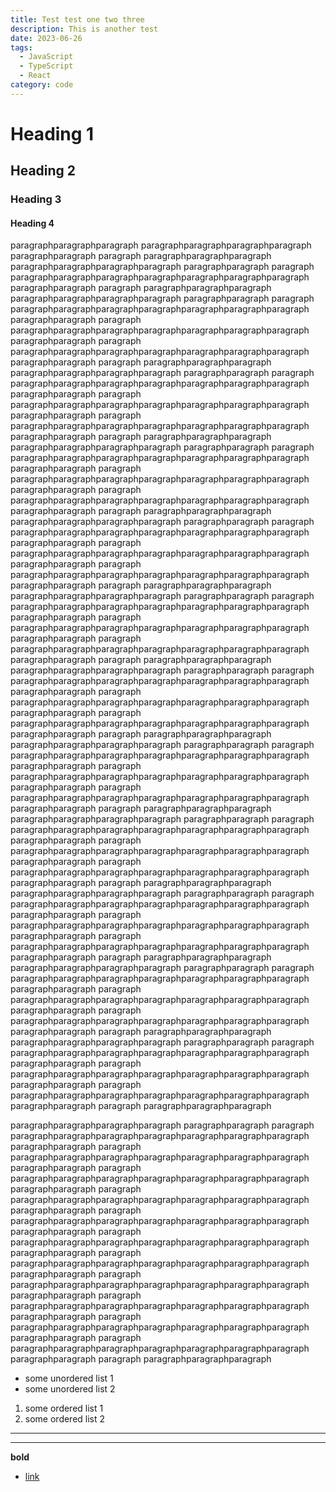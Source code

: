 ```yaml
---
title: Test test one two three
description: This is another test
date: 2023-06-26
tags:
  - JavaScript
  - TypeScript
  - React
category: code
---
```


# Heading 1

## Heading 2

### Heading 3

#### Heading 4

paragraphparagraphparagraph
paragraphparagraphparagraphparagraph paragraphparagraph paragraph paragraphparagraphparagraph
paragraphparagraphparagraphparagraph paragraphparagraph paragraph paragraphparagraphparagraphparagraphparagraphparagraphparagraph paragraphparagraph paragraph paragraphparagraphparagraph
paragraphparagraphparagraphparagraph paragraphparagraph paragraph paragraphparagraphparagraphparagraphparagraphparagraphparagraph paragraphparagraph paragraph paragraphparagraphparagraphparagraphparagraphparagraphparagraph paragraphparagraph paragraph paragraphparagraphparagraphparagraphparagraphparagraphparagraph paragraphparagraph paragraph paragraphparagraphparagraph
paragraphparagraphparagraphparagraph paragraphparagraph paragraph paragraphparagraphparagraphparagraphparagraphparagraphparagraph paragraphparagraph paragraph paragraphparagraphparagraphparagraphparagraphparagraphparagraph paragraphparagraph paragraph paragraphparagraphparagraphparagraphparagraphparagraphparagraph paragraphparagraph paragraph paragraphparagraphparagraph
paragraphparagraphparagraphparagraph paragraphparagraph paragraph paragraphparagraphparagraphparagraphparagraphparagraphparagraph paragraphparagraph paragraph paragraphparagraphparagraphparagraphparagraphparagraphparagraph paragraphparagraph paragraph paragraphparagraphparagraphparagraphparagraphparagraphparagraph paragraphparagraph paragraph paragraphparagraphparagraph
paragraphparagraphparagraphparagraph paragraphparagraph paragraph paragraphparagraphparagraphparagraphparagraphparagraphparagraph paragraphparagraph paragraph paragraphparagraphparagraphparagraphparagraphparagraphparagraph paragraphparagraph paragraph paragraphparagraphparagraphparagraphparagraphparagraphparagraph paragraphparagraph paragraph paragraphparagraphparagraph
paragraphparagraphparagraphparagraph paragraphparagraph paragraph paragraphparagraphparagraphparagraphparagraphparagraphparagraph paragraphparagraph paragraph paragraphparagraphparagraphparagraphparagraphparagraphparagraph paragraphparagraph paragraph paragraphparagraphparagraphparagraphparagraphparagraphparagraph paragraphparagraph paragraph paragraphparagraphparagraph
paragraphparagraphparagraphparagraph paragraphparagraph paragraph paragraphparagraphparagraphparagraphparagraphparagraphparagraph paragraphparagraph paragraph paragraphparagraphparagraphparagraphparagraphparagraphparagraph paragraphparagraph paragraph paragraphparagraphparagraphparagraphparagraphparagraphparagraph paragraphparagraph paragraph paragraphparagraphparagraph
paragraphparagraphparagraphparagraph paragraphparagraph paragraph paragraphparagraphparagraphparagraphparagraphparagraphparagraph paragraphparagraph paragraph paragraphparagraphparagraphparagraphparagraphparagraphparagraph paragraphparagraph paragraph paragraphparagraphparagraphparagraphparagraphparagraphparagraph paragraphparagraph paragraph paragraphparagraphparagraph
paragraphparagraphparagraphparagraph paragraphparagraph paragraph paragraphparagraphparagraphparagraphparagraphparagraphparagraph paragraphparagraph paragraph paragraphparagraphparagraphparagraphparagraphparagraphparagraph paragraphparagraph paragraph paragraphparagraphparagraphparagraphparagraphparagraphparagraph paragraphparagraph paragraph paragraphparagraphparagraph
paragraphparagraphparagraphparagraph paragraphparagraph paragraph paragraphparagraphparagraphparagraphparagraphparagraphparagraph paragraphparagraph paragraph paragraphparagraphparagraphparagraphparagraphparagraphparagraph paragraphparagraph paragraph paragraphparagraphparagraphparagraphparagraphparagraphparagraph paragraphparagraph paragraph paragraphparagraphparagraph
paragraphparagraphparagraphparagraph paragraphparagraph paragraph paragraphparagraphparagraphparagraphparagraphparagraphparagraph paragraphparagraph paragraph paragraphparagraphparagraphparagraphparagraphparagraphparagraph paragraphparagraph paragraph paragraphparagraphparagraphparagraphparagraphparagraphparagraph paragraphparagraph paragraph paragraphparagraphparagraph
paragraphparagraphparagraphparagraph paragraphparagraph paragraph paragraphparagraphparagraphparagraphparagraphparagraphparagraph paragraphparagraph paragraph paragraphparagraphparagraphparagraphparagraphparagraphparagraph paragraphparagraph paragraph paragraphparagraphparagraphparagraphparagraphparagraphparagraph paragraphparagraph paragraph paragraphparagraphparagraph

paragraphparagraphparagraphparagraph paragraphparagraph paragraph paragraphparagraphparagraphparagraphparagraphparagraphparagraph paragraphparagraph paragraph paragraphparagraphparagraphparagraphparagraphparagraphparagraph paragraphparagraph paragraph paragraphparagraphparagraphparagraphparagraphparagraphparagraph paragraphparagraph paragraph paragraphparagraphparagraphparagraphparagraphparagraphparagraph paragraphparagraph paragraph paragraphparagraphparagraphparagraphparagraphparagraphparagraph paragraphparagraph paragraph paragraphparagraphparagraphparagraphparagraphparagraphparagraph paragraphparagraph paragraph paragraphparagraphparagraphparagraphparagraphparagraphparagraph paragraphparagraph paragraph paragraphparagraphparagraphparagraphparagraphparagraphparagraph paragraphparagraph paragraph paragraphparagraphparagraphparagraphparagraphparagraphparagraph paragraphparagraph paragraph paragraphparagraphparagraphparagraphparagraphparagraphparagraph paragraphparagraph paragraph paragraphparagraphparagraphparagraphparagraphparagraphparagraph paragraphparagraph paragraph paragraphparagraphparagraph

- some unordered list 1
- some unordered list 2

1. some ordered list 1
2. some ordered list 2

---

---

**bold**

- [link](google.com)
